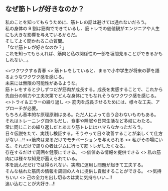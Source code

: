 
## なぜ筋トレが好きなのか？

私のことを知ってもらうために、筋トレの話は避けては通れないだろう。  
私の身体の 9 割は筋肉でできているし、筋トレでの価値観がエンジニアや人生にも大きな影響を与えているからだ。  
そしてよく聞かれるこの質問。  
「なぜ筋トレが好きなのか？」  
これを知ってもらえれば、筋肉と私の関係性の一部を垣間見ることができるかもしれない…。

<ArrowDescription>
  <>ワクワクする青春</>
  <>
    筋トレをしていると、まるで小中学生が将来の夢を語るようなワクワク感を感じる。<br/>
    未来には無限の可能性があるような。<br/>
    筋トレをすると少しずつだが筋肉が成長する。成長を実感することで、これから先自分の努力や工夫次第でどんな身体にでもなれそうなワクワク感を感じる。
  </>
</ArrowDescription>

<ArrowDescription>
  <>トライ＆エラーの繰り返し</>
  <>
    筋肉を成長させるためには、様々な工夫、アプローチが必要。<br/>
    もちろん基本的な原理原則はある。ただ人によって合う合わないものもある。<br/>
    それはトレーニング自体もだし、食事や睡眠や日常生活など多岐にわたる。<br/>
    常に同じことの繰り返しだとあまり筋トレにはハマらなかっただろう。<br/>
    日々仮説をたて、実践し検証する。そうやって日々改善することが楽しくて仕方がない…!!
  </>
</ArrowDescription>

<ArrowDescription>
  <>筋肉は見るだけでモチベーションを与えられる</>
  <>
    私がその場にいる。それだけで周りの者はジムに行って筋トレがしたくなる。<br/>
    存在するだけで周囲を健康にできる。
  </>
</ArrowDescription>

<ArrowDescription>
  <>価値ある情報を提供できる</>
  <>
    私の筋肉には様々な知見が蓄えられている。<br/>
    本を読んだだけでは得られない、実際に運用し問題が起きて工夫する。<br/>
    そんな枯れた筋肉の情報を周囲の人々に提供し貢献することができる。
  </>
</ArrowDescription>

<ArrowDescription>
  <>気持ちいい</>
  <>
    己の全力を出し切るのは実に気持ちいい…!!<br/>
    追い込むことが大好き…!!
  </>
</ArrowDescription>
